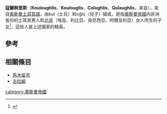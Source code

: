 '''寇爾斡里斯'''（'''Kouloughlis'''、'''Koulouglis'''、'''Cologhlis'''、'''Qulaughlis'''，来自{{lang-tr|'''Kuloğlu'''}}），來自[[奥斯曼土耳其語|奥斯曼土耳其語]]，由kul（士兵）和oğlu（兒子）組成，是指[[奧斯曼帝國|奧斯曼帝國]]内非洲省份的土耳其男人和[[北非|北非]]（埃及、利比亞、突尼西亞、阿爾及利亞）女人所生的子女<ref>{{Cite book|last=Amselle|first=Jean-Loup|url=https://books.google.com/books?id=kP9HEX168YQC&dq=Kouloughli+Ottoman+official&pg=PA57|title=Affirmative Exclusion: Cultural Pluralism and the Rule of Custom in France|date=2003|publisher=Cornell University Press|isbn=978-0-8014-8747-7|language=en|access-date=2022-03-31|archive-date=2022-03-31|archive-url=https://web.archive.org/web/20220331174736/https://books.google.com/books?id=kP9HEX168YQC&dq=Kouloughli+Ottoman+official&pg=PA57}}</ref>。這些人是上述國家的精英。

==參考==
{{reflist}}

==相關條目==
*[[馬木留克|馬木留克]]
*[[古拉姆|古拉姆]]

[[category:奧斯曼帝國|category:奧斯曼帝國]]